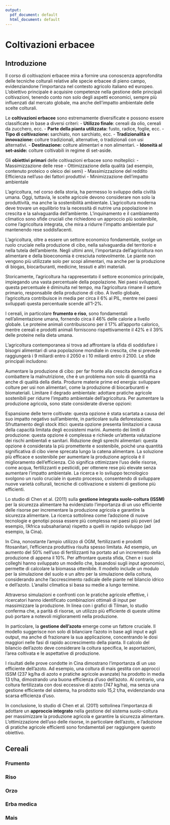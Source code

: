 ```yaml
---
output:
  pdf_document: default
  html_document: default
---
```


# Coltivazioni erbacee

## Introduzione

Il corso di coltivazioni erbacee mira a fornire una conoscenza approfondita delle tecniche colturali relative alle specie erbacee di pieno campo, evidenziandone l'importanza nel contesto agricolo italiano ed europeo. L'obiettivo principale è acquisire competenze nella gestione delle principali coltivazioni, tenendo conto non solo degli aspetti economici, sempre più influenzati dal mercato globale, ma anche dell'impatto ambientale delle scelte colturali.

Le **coltivazioni erbacee** sono estremamente diversificate e possono essere classificate in base a diversi criteri: - **Utilizzo finale**: cereali da olio, cereali da zucchero, ecc. - **Parte della pianta utilizzata:** fusto, radice, foglie, ecc. - **Tipo di coltivazione:** sarchiato, non sarchiato, ecc. - **Tradizionalità e innovazione:** colture tradizionali, alternative, o tradizionali con usi alternativi. - **Destinazione:** colture alimentari e non alimentari. - **Idoneità al set-aside:** colture coltivabili in regime di set-aside.

Gli **obiettivi primari** delle coltivazioni erbacee sono molteplici: - Massimizzazione delle rese - Ottimizzazione della qualità (ad esempio, contenuto proteico o oleico dei semi) - Massimizzazione del reddito Efficienza nell'uso dei fattori produttivi - Minimizzazione dell'impatto ambientale

L'agricoltura, nel corso della storia, ha permesso lo sviluppo della civiltà umana. Oggi, tuttavia, le scelte agricole devono considerare non solo la produttività, ma anche la sostenibilità ambientale. L'agricoltura moderna deve trovare un equilibrio tra la necessità di nutrire una popolazione in crescita e la salvaguardia dell'ambiente. L'inquinamento e il cambiamento climatico sono sfide cruciali che richiedono un approccio più sostenibile, come l'agricoltura integrata, che mira a ridurre l'impatto ambientale pur mantenendo rese soddisfacenti.

L'agricoltura, oltre a essere un settore economico fondamentale, svolge un ruolo cruciale nella produzione di cibo, nella salvaguardia del territorio e nella tutela dell'ambiente. Negli ultimi anni, l'importanza dell'agricoltura non alimentare e della bioeconomia è cresciuta notevolmente. Le piante non vengono più utilizzate solo per scopi alimentari, ma anche per la produzione di biogas, biocarburanti, medicine, tessuti e altri materiali.

Storicamente, l'agricoltura ha rappresentato il settore economico principale, impiegando una vasta percentuale della popolazione. Nei paesi sviluppati, questa percentuale è diminuita nel tempo, ma l'agricoltura rimane il settore primario, responsabile della produzione di cibo. A livello globale, l'agricoltura contribuisce in media per circa il 6% al PIL, mentre nei paesi sviluppati questa percentuale scende all'1-2%.

I cereali, in particolare **frumento e riso**, sono fondamentali nell'alimentazione umana, fornendo circa il 46% delle calorie a livello globale. Le proteine animali contribuiscono per il 17% all'apporto calorico, mentre cereali e prodotti animali forniscono rispettivamente il 42% e il 39% delle proteine nella dieta umana.

L'agricoltura contemporanea si trova ad affrontare la sfida di soddisfare i bisogni alimentari di una popolazione mondiale in crescita, che si prevede raggiungerà i 9 miliardi entro il 2050 e i 10 miliardi entro il 2100. Le sfide principali includono:

Aumentare la produzione di cibo: per far fronte alla crescita demografica e combattere la malnutrizione, che è un problema non solo di quantità ma anche di qualità della dieta. Produrre materie prime ed energia: sviluppare colture per usi non alimentari, come la produzione di biocarburanti e biomateriali. Limitare il degrado ambientale: adottare pratiche agricole sostenibili per ridurre l'impatto ambientale dell'agricoltura. Per aumentare la produzione agricola, sono state considerate diverse opzioni:

Espansione delle terre coltivate: questa opzione è stata scartata a causa del suo impatto negativo sull'ambiente, in particolare sulla deforestazione. Sfruttamento degli stock ittici: questa opzione presenta limitazioni a causa della capacità limitata degli ecosistemi marini. Aumento dei limiti di produzione: questa opzione è complessa e richiede un'attenta valutazione dei rischi ambientali e sanitari. Riduzione degli sprechi alimentari: questa opzione è considerata la più promettente e sostenibile, poiché una quantità significativa di cibo viene sprecata lungo la catena alimentare. La soluzione più efficace e sostenibile per aumentare la produzione agricola è il miglioramento dell'efficienza. Ciò significa ottimizzare l'uso delle risorse, come acqua, fertilizzanti e pesticidi, per ottenere rese più elevate senza aumentare l'impatto ambientale. La ricerca e lo sviluppo tecnologico svolgono un ruolo cruciale in questo processo, consentendo di sviluppare nuove varietà colturali, tecniche di coltivazione e sistemi di gestione più efficienti.

Lo studio di Chen et al. (2011) sulla **gestione integrata suolo-coltura (ISSM)** per la sicurezza alimentare ha evidenziato l'importanza di un uso efficiente delle risorse per incrementare la produzione agricola e garantire la sicurezza alimentare. La ricerca sottolinea come l'adozione di nuove tecnologie e genotipi possa essere più complessa nei paesi più poveri (ad esempio, l'Africa subsahariana) rispetto a quelli in rapido sviluppo (ad esempio, la Cina).

In Cina, nonostante l'ampio utilizzo di OGM, fertilizzanti e prodotti fitosanitari, l'efficienza produttiva risulta spesso limitata. Ad esempio, un aumento del 50% nell'uso di fertilizzanti ha portato ad un incremento della produzione di appena il 10%. Per affrontare questa sfida, Chen e i suoi colleghi hanno sviluppato un modello che, basandosi sugli input agronomici, permette di calcolare la biomassa ottenibile. Il modello include un modulo per la simulazione del suolo e un altro per la simulazione della coltura, considerando anche l'accrescimento radicale delle piante nel bilancio idrico e dell'azoto. L'analisi climatica si basa su medie a lungo termine.

Attraverso simulazioni e confronti con le pratiche agricole effettive, i ricercatori hanno identificato combinazioni ottimali di input per massimizzare la produzione. In linea con i grafici di Tilman, lo studio conferma che, a parità di risorse, un utilizzo più efficiente di queste ultime può portare a notevoli miglioramenti nella produzione.

In particolare, la **gestione dell'azoto** emerge come un fattore cruciale. Il modello suggerisce non solo di bilanciare l'azoto in base agli input e agli output, ma anche di frazionare la sua applicazione, concentrando le dosi maggiori nelle fasi di rapido accrescimento della pianta. Il calcolo del bilancio dell'azoto deve considerare la coltura specifica, le asportazioni, l'area coltivata e le aspettative di produzione.

I risultati delle prove condotte in Cina dimostrano l'importanza di un uso efficiente dell'azoto. Ad esempio, una coltura di mais gestita con approcci ISSM (237 kg/ha di azoto e pratiche agricole avanzate) ha prodotto in media 13 t/ha, dimostrando una buona efficienza d'uso dell'azoto. Al contrario, una coltura fertilizzata con dosi eccessive di azoto (747 kg/ha), ma senza una gestione efficiente del sistema, ha prodotto solo 15,2 t/ha, evidenziando una scarsa efficienza d'uso.

In conclusione, lo studio di Chen et al. (2011) sottolinea l'importanza di adottare un **approccio integrato** nella gestione del sistema suolo-coltura per massimizzare la produzione agricola e garantire la sicurezza alimentare. L'ottimizzazione dell'uso delle risorse, in particolare dell'azoto, e l'adozione di pratiche agricole efficienti sono fondamentali per raggiungere questo obiettivo.

## Cereali

### Frumento

### Riso

### Orzo

### Erba medica

### Mais

### 
